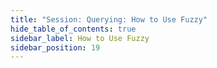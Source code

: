 ```yaml
---
title: "Session: Querying: How to Use Fuzzy"
hide_table_of_contents: true
sidebar_label: How to Use Fuzzy
sidebar_position: 19
---
```





<LanguageSwitcher supportedLanguages={supportedLanguages} />

<LanguageContent language="csharp">
   <HowToUseFuzzyCsharp />
</LanguageContent>

<LanguageContent language="java">
   <HowToUseFuzzyJava />
</LanguageContent>


<!---
### Session
- [How to Query](../../../client-api/session/querying/how-to-query)
- [How to Use Search](../../../client-api/session/querying/how-to-use-search)


-->
